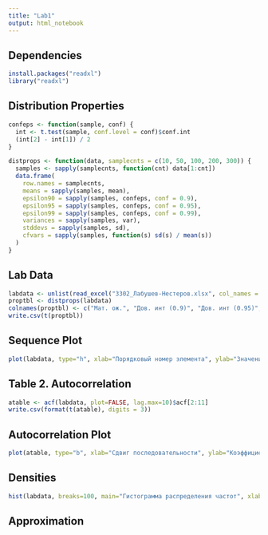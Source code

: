 ```yaml
---
title: "Lab1"
output: html_notebook
---
```


## Dependencies

```r
install.packages("readxl")
library("readxl")
```

## Distribution Properties

```r
confeps <- function(sample, conf) {
  int <- t.test(sample, conf.level = conf)$conf.int
  (int[2] - int[1]) / 2
}

distprops <- function(data, samplecnts = c(10, 50, 100, 200, 300)) {
  samples <- sapply(samplecnts, function(cnt) data[1:cnt])
  data.frame(
    row.names = samplecnts,
    means = sapply(samples, mean),
    epsilon90 = sapply(samples, confeps, conf = 0.9),
    epsilon95 = sapply(samples, confeps, conf = 0.95),
    epsilon99 = sapply(samples, confeps, conf = 0.99),
    variances = sapply(samples, var),
    stddevs = sapply(samples, sd),
    cfvars = sapply(samples, function(s) sd(s) / mean(s))
  )
}
```

## Lab Data

```r
labdata <- unlist(read_excel("3302_Лабушев-Нестеров.xlsx", col_names = FALSE))
proptbl <- distprops(labdata)
colnames(proptbl) <- c("Мат. ож.", "Дов. инт (0.9)", "Дов. инт (0.95)", "Дов. инт. (0.99)", "Дисперсия", "С. к. о.", "К-т вариации")
write.csv(t(proptbl))
```

## Sequence Plot

```r
plot(labdata, type="h", xlab="Порядковый номер элемента", ylab="Значение элемента")
```

## Table 2. Autocorrelation 

```r
atable <- acf(labdata, plot=FALSE, lag.max=10)$acf[2:11]
write.csv(format(t(atable), digits = 3))
```

## Autocorrelation Plot

```r
plot(atable, type="b", xlab="Сдвиг последовательности", ylab="Коэффициент автокорреляции")
```

## Densities

```r
hist(labdata, breaks=100, main="Гистограмма распределения частот", xlab="Интервалы значений", ylab="Частота")
```

## Approximation

```r

```